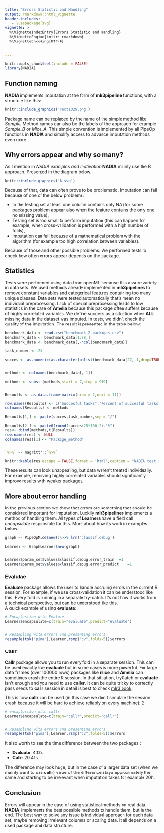 ---
title: "Errors Statistic and Handling"
output: rmarkdown::html_vignette
header-includes:
   - \usepackage{svg}
vignette: >
  %\VignetteIndexEntry{Errors Statistic and Handling}
  %\VignetteEngine{knitr::rmarkdown}
  %\VignetteEncoding{UTF-8}
  
  
---
 

```{r schunk, setup, include=FALSE}
knitr::opts_chunk$set(include = FALSE)
library(NADIA)
```

## Function naming 
**NADIA** implements imputation at the form of **mlr3pipeline** functions, with a structure like this:
```{r ochunk, echo=FALSE, fig.align='center', include=TRUE, out.width='100%'}
knitr::include_graphics('rect1029.png')
```

Package name can be replaced by the name of the simple method like *Sample*. Method names can also be the labels of the approach for example *Sample_B* or *Mice_A*. This simple convention is implemented by all PipeOp functions in **NADIA** and simplify access to advance imputation methods even more.

## Why errors appear and why so many? 



As I mention in *NADIA examples and motivation* **NADIA** mainly use the B approach. Presented in the diagram below.



```{r wchunk, echo=FALSE, fig.align='center', include=TRUE, out.width='100%'}
knitr::include_graphics('B.svg')
```



Because of that, data can often prove to be problematic. Imputation can fail because of one of the below problems:
 
 - In the testing set at least one column contains only NA (for some packages problem appear also when the feature   contains the only one no missing value),
 - Testing set is too small to perform imputation (this can happen for example, when cross-validation is performed   with a high number of folds),
 - Imputation can fail because of a mathematical problem with the algorithm (for example too high correlation        between variables).
 
Because of those and other possible problems. We performed tests to check  how often errors appear depends on the package.

## Statistics

Tests were performed using data from openML because this assure variety in data sets. We used methods already implemented in **mlr3pipelines** to remove constant variables and categorical features containing too many unique classes. Data sets were tested automatically that's mean no individual preprocessing. Lack of special preprocessing leads to low statistics in the case of **Amelia** because this package often suffers because of highly correlated variables. We define success as a situation when **ALL** missing data in the dataset was imputed. In tests, we didn't check the quality of the imputation. The result is presented in the table below:

```{r pchunk, echo=FALSE, warning=FALSE, include=TRUE, out.width='70%'}

benchmark_data <- read.csv("benchmark_2-packages.csv")
benchmark_data <- benchmark_data[1:28,]
benchmark_data <- benchmark_data[,-ncol(benchmark_data)]

task_number <- 25

succes <- as.numeric(as.character(unlist(benchmark_data[27,-1,drop=TRUE])))


methods <- colnames(benchmark_data[,-1])

methods <- substr(methods,start = 7,stop = 999)


Resoults <- as.data.frame(matrix(nrow = 2,ncol = 11))

row.names(Resoults) <- c("Succesful tasks","Percent of succesful tasks")
colnames(Resoults) <- methods

Resoults[1,] <- paste(succes,task_number,sep = "/")

Resoults[2,] <- paste0(round(succes/25*100,2),"%")
res<- cbind(methods,t(Resoults))
row.names(res) <- NULL
colnames(res)[1] <- "Package_method"


`%>%` <- magrittr::`%>%`

knitr::kable(res,escape = FALSE,format = 'html',caption = "NADIA test results") %>% kableExtra::column_spec(1:3,bold=TRUE) %>% kableExtra::row_spec(c(1,9),color = "white",background = "#FF5733") %>% kableExtra::row_spec(c(2,4,5,11),color = "white",background = "#F5A9A9")
```

These results can look unappealing, but data weren't treated individually. For example, removing highly correlated variables should significantly improve results with weaker packages.

## More about error handling 

In the previous section we show that errors are something that should be considered important for imputation. Luckily **mlr3pipelines** implements a method of handling them.
All types of **Learners** have a field call *encapsulate* responsible for this. More about how its work in examples below:

```{r Lrn, cache=TRUE, include=FALSE}


graph <- PipeOpMice$new()%>>% lrn('classif.debug')

Learner <- GraphLearner$new(graph)


Learner$param_set$values$classif.debug.error_train	=1 
Learner$param_set$values$classif.debug.error_predict	=1 
```



### Evalutae 
**Evaluate** package allows the user to handle accruing errors in the current R session. For example, if we use cross-validation it can be understood like this. Every fold is running in a separate try-catch. It's not how it works from a technical perspective, but can be understood like this. \
A quick example of using **evaluate**:


```{r d, echo=TRUE, include=TRUE,cache=TRUE, dependson=-1}

# Encaplustion with Evalute
Learner$encapsulate=c(train="evaluate",predict="evaluate")


# Resampling with errors and presenting errors
resample(tsk("pima"),Learner,rsmp("cv",folds=5))$errors

```
### Callr 


**Callr** package allows you to run every fold in a separate session. This can be used exactly like **evaluate** but in some cases is more powerful. For large data frames (over 100000 rows) packages like **mice** and **Amelia** can sometimes crash the entire R session. In that situation, tryCatch or **evaluate** isn't enough and you need to use **caller**.
It can be quite tricky to correctly pass seeds to **callr** session in detail is best to check [mlr3 book](https://mlr3book.mlr-org.com/error-handling.html).


This is how **callr** can be used (in this case we don't simulate the session crash because it will be hard to achieve reliably on every machine):
 2
```{r kchunk,dependson=-1,cache=T ,echo=TRUE,dependson=-1,include=TRUE}

# encaplustion with callr
Learner$encapsulate=c(train="callr",predict="callr")


# Resampling with errors and presenting errors
resample(tsk("pima"),Learner,rsmp("cv",folds=5))$errors


```


It also worth to see  the time difference between the two packages :\ 
 
 - **Evaluate**: 4.12s
 - **Callr**: 20.41s 

The difference may look huge, but in the case of a larger data set (when we mainly want to use **callr**) value of the difference stays approximately the same and starting to be irrelevant when imputation takes for example 20h.

## Conclusion 
Errors will appear in the case of using statistical methods on real data. **NADIA**, implements the best possible methods to handle them, but in the end. The best way to solve any issue is individual approach for each data set, maybe removing irrelevant columns or scaling data. It all depends on a used package and data structure.

